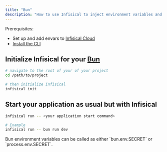 ```yaml
---
title: "Bun"
description: "How to use Infisical to inject environment variables and secrets into a Bun app."
---
```


Prerequisites:

- Set up and add envars to [Infisical Cloud](https://app.infisical.com)
- [Install the CLI](/cli/overview)

## Initialize Infisical for your [Bun](https://bun.sh)

```bash
# navigate to the root of your of your project 
cd /path/to/project

# then initialize infisical
infisical init
```

## Start your application as usual but with Infisical

```bash
infisical run -- <your application start command>

# Example
infisical run -- bun run dev
```

<Info>
  Bun environment variables can be called as either `bun.env.SECRET` or `process.env.SECRET`.
</Info>
